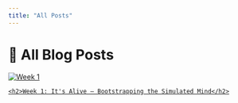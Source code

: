 ```yaml
---
title: "All Posts"
---
```


# 📝 All Blog Posts

<div class="post-cards-grid">

<!-- Add new posts here in chronological order (oldest at top) -->

<a class="post-card" href="week1.qmd">
  <img src="week1.jpg" alt="Week 1" class="post-card-img">
  <div class="post-card-content">
    <h2>Week 1: It's Alive – Bootstrapping the Simulated Mind</h2>
  </div>
</a>

<!-- Add more posts as you write them! -->

</div> 
